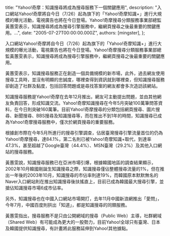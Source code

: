 
  title: "Yahoo!奇摩：知識搜尋將成為搜尋服務下一個關鍵應用",
  description: "入口網站Yahoo!奇摩將自今日（7/26）起為旗下的「Yahoo!奇摩知識+」進行大規模的曝光活動，電視廣告也將在今日登場。Yahoo!奇摩搜尋分類服務事業部總監黃蕙雯表示，知識搜尋將成為搜尋引擎服務中，繼網頁搜尋之後最重要的關鍵應用。...",
  date: "2005-07-27T00:00:00.000Z",
  authors: [mingster],
};

<p>入口網站Yahoo!奇摩將自今日（7/26）起為旗下的「Yahoo!奇摩知識+」進行大規模的曝光活動，電視廣告也將在今日登場。Yahoo!奇摩搜尋分類服務事業部總監黃蕙雯表示，知識搜尋將成為搜尋引擎服務中，繼網頁搜尋之後最重要的關鍵應用。</p>
<p>黃蕙雯表示，知識搜尋服務正在創造一個具備規模的新市場，此外，過去網友使用搜尋工具時，並沒有明顯的忠誠度，哪裡查得到資訊就到哪裡查，但知識搜尋服務卻創造了社群及黏度，包括回答問題或是尋找答案的網友都會多次造訪該網站。</p>
<p>知識搜尋服務是Yahoo!奇摩在去年12月推出，網友可主動提出問題，並由其他網友負責回答，形成知識交流。Yahoo!奇摩知識搜尋在今年5月突破100萬筆問答資料，在今日則突破160萬筆。目前Yahoo!奇摩搜尋的分類包括網頁搜尋、圖片搜尋、新聞搜尋、BBS搜尋及知識搜尋等，而在推出不到1年的時間，知識搜尋已成為Yahoo!奇摩搜尋服務中，僅次於網頁搜尋的重要服務。</p>
<p>根據創市際在今年5月所進行的搜尋引擎調查，佔居臺灣搜尋引擎流量首位的仍為Yahoo!奇摩搜尋，達84.1%，第二名則已被Yahoo!奇摩知識+取代，到達率47.3%，甚至超越了Google臺灣（44.4%）、MSN臺灣（29.2%）及其他入口網站的搜尋服務。</p>
<p>黃蕙雯說，知識搜尋服務已在亞洲市場引爆，根據韓國地區的調查結果顯示，2002年10月韓國剛誕生知識搜尋之際，知識搜尋僅佔整體搜尋流量的1%，但在推出一年後的2003年10月，知識搜尋的市佔率則達19%，而韓國原本默默無名的Naver入口網站則在推出知識搜尋後扶搖直上，目前已成為韓國最大搜尋引擎，並搶佔知識搜尋市場6成市佔率。</p>
<p>另外，知識搜尋也在中國入口網站市場開打，去年11月中國新浪網推出「愛問」，今年7月，中國百度則拱出「知道」，都是知識搜尋的同類服務。</p>
<p>黃蕙雯指出，搜尋服務不是只由公開網域的搜尋（Public Web）主導，社群網域（Shared Web）有可能成為更大的一股勢力，目前Yahoo!全球只有臺灣、日本及韓國提供知識搜尋，有計畫將此服務延伸到Yahoo!其他據點。</p>
